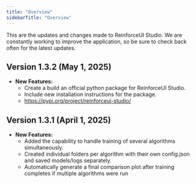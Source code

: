 ```yaml
---
title: "Overview"
sidebarTitle: "Overview"
---
```


This are the updates and changes made to ReinforceUI Studio. We are constantly working to improve the application, so be sure to check back often for the latest updates.

## Version 1.3.2 (May 1, 2025)

- **New Features:**
  - Create a build an official python package for ReinforceUI Studio.
  - Include new installation instructions for the package.
  - https://pypi.org/project/reinforceui-studio/

## Version 1.3.1 (April 1, 2025)
- **New Features:**
  - Added the capability to handle training of several algorithms simultaneously.
  - Created individual folders per algorithm with their own config.json and saved models/logs separately.
  - Automatically generate a final comparison plot after training completes if multiple algorithms were run
